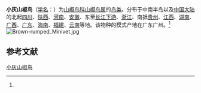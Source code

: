 {{speciesbox
| name = 小灰山椒鸟
| status = LC
| status_system = IUCN3.1
| status_ref = <ref>{{IUCN|id=22706731 |title=''Pericrocotus cantonensis'' |assessor=BirdLife International |assessor-link=BirdLife International |version=2013.2 |year=2012 |accessdate=26 November 2013}}</ref>
| image = PericrocotusCantonensisGould.jpg
| genus = Pericrocotus
| species = cantonensis
| authority = (Swinhoe)<ref name='id2657'>{{cite web| url =http://www.bioinfo.cn/db05/BjdwSpecies.php?action=view&id=2657| title =小灰山椒鸟| work =《中国动物物种编目数据库》| publisher =中国科学院微生物研究所| author =中国科学院动物研究所| accessdate =2009-04-04| deadurl =yes| archiveurl =https://web.archive.org/web/20160305030457/http://www.bioinfo.cn/db05/BjdwSpecies.php?action=view&id=2657| archivedate =2016-03-05}}</ref>
}}

'''小灰山椒鸟'''（[[学名|学名]]：{{lang|la|''Pericrocotus cantonensis''}}）为[[山椒鸟科|山椒鸟科]][[山椒鸟属|山椒鸟属]]的[[鸟类|鸟类]]。分布于中南半岛以及[[中国大陆|中国大陆]]的北起[[四川|四川]]、[[陕西|陕西]]、[[河南|河南]]、[[安徽|安徽]]、东至[[长江下游|长江下游]]、[[浙江|浙江]]、南抵[[贵州|贵州]]、[[江西|江西]]、[[湖南|湖南]]、[[广西|广西]]、[[广东|广东]]、[[海南|海南]]、[[福建|福建]]、[[云南|云南]]等地。该物种的模式产地在广东广州。<ref name='id2657'/>
[[File:Brown-rumped_Minivet.jpg|thumb]]

== 参考文献 ==
{{reflist}}
{{Taxonbar|from=Q1037950}}

[[Category:山椒鸟属|小灰山椒鸟]]


{{雀形目小作品}}